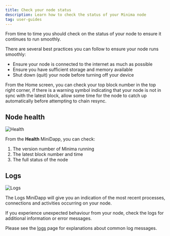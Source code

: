 ```yaml
---
title: Check your node status
description: Learn how to check the status of your Minima node
tag: user-guides
---
```


From time to time you should check on the status of your node to ensure it continues to run smoothly.

There are several best practices you can follow to ensure your node runs smoothly:

- Ensure your node is connected to the internet as much as possible
- Ensure you have sufficient storage and memory available
- Shut down (quit) your node before turning off your device

From the Home screen, you can check your top block number in the top right corner, if there is a warning symbol indicating that your node is not in sync with the latest block, allow some time for the node to catch up automatically before attempting to chain resync.

## Node health

<img src="/img/app/health.png" alt="Health" width={130} height={130} />

From the **Health** MiniDapp, you can check:

1. The version number of Minima running
2. The latest block number and time
3. The full status of the node

## Logs

<img src="/img/app/logsicon.png" alt="Logs" width={130} height={130} />

The Logs MiniDapp will give you an indication of the most recent processes, connections and activities occurring on your node.

If you experience unexpected behaviour from your node, check the logs for additional information or error messages.

Please see the [logs](/docs/userguides/usingyournode/logs) page for explanations about common log messages.

